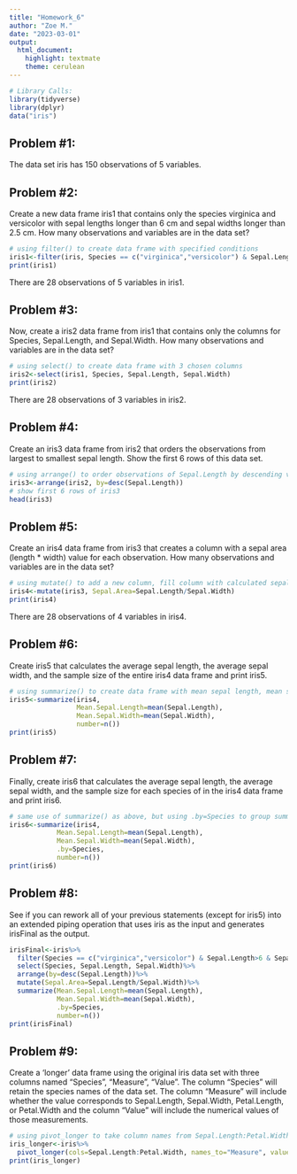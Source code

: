 ```yaml
---
title: "Homework_6"
author: "Zoe M."
date: "2023-03-01"
output: 
  html_document: 
    highlight: textmate
    theme: cerulean
---
```


``` r
# Library Calls:
library(tidyverse)
library(dplyr)
data("iris")
```

## Problem #1:

The data set iris has 150 observations of 5 variables.

## Problem #2:

Create a new data frame iris1 that contains only the species virginica and versicolor with sepal lengths longer than 6 cm and sepal widths longer than 2.5 cm. How many observations and variables are in the data set?

```r
# using filter() to create data frame with specified conditions
iris1<-filter(iris, Species == c("virginica","versicolor") & Sepal.Length>6 & Sepal.Width>2.5)
print(iris1)
```
There are 28 observations of 5 variables in iris1.

## Problem #3:

Now, create a iris2 data frame from iris1 that contains only the columns for Species, Sepal.Length, and Sepal.Width. How many observations and variables are in the data set?

```r
# using select() to create data frame with 3 chosen columns
iris2<-select(iris1, Species, Sepal.Length, Sepal.Width) 
print(iris2)
```
There are 28 observations of 3 variables in iris2.

## Problem #4:

Create an iris3 data frame from iris2 that orders the observations from largest to smallest sepal length. Show the first 6 rows of this data set.

```r
# using arrange() to order observations of Sepal.Length by descending value
iris3<-arrange(iris2, by=desc(Sepal.Length))
# show first 6 rows of iris3 
head(iris3) 
```

## Problem #5:

Create an iris4 data frame from iris3 that creates a column with a sepal area (length * width) value for each observation. How many observations and variables are in the data set?

```r
# using mutate() to add a new column, fill column with calculated sepal areas for each observation
iris4<-mutate(iris3, Sepal.Area=Sepal.Length/Sepal.Width)
print(iris4)
```

There are 28 observations of 4 variables in iris4.

## Problem #6:

Create iris5 that calculates the average sepal length, the average sepal width, and the sample size of the entire iris4 data frame and print iris5.

```r
# using summarize() to create data frame with mean sepal length, mean sepal width, and sample size of data frame
iris5<-summarize(iris4, 
                 Mean.Sepal.Length=mean(Sepal.Length), 
                 Mean.Sepal.Width=mean(Sepal.Width),
                 number=n())
print(iris5)
```

## Problem #7:

Finally, create iris6 that calculates the average sepal length, the average sepal width, and the sample size for each species of in the iris4 data frame and print iris6.

```r
# same use of summarize() as above, but using .by=Species to group summary by species
iris6<-summarize(iris4, 
            Mean.Sepal.Length=mean(Sepal.Length), 
            Mean.Sepal.Width=mean(Sepal.Width), 
            .by=Species, 
            number=n())
print(iris6)
```


## Problem #8:

See if you can rework all of your previous statements (except for iris5) into an extended piping operation that uses iris as the input and generates irisFinal as the output.

```r
irisFinal<-iris%>%
  filter(Species == c("virginica","versicolor") & Sepal.Length>6 & Sepal.Width>2.5)%>%
  select(Species, Sepal.Length, Sepal.Width)%>%
  arrange(by=desc(Sepal.Length))%>%
  mutate(Sepal.Area=Sepal.Length/Sepal.Width)%>%
  summarize(Mean.Sepal.Length=mean(Sepal.Length), 
            Mean.Sepal.Width=mean(Sepal.Width), 
            .by=Species, 
            number=n())
print(irisFinal)
```

## Problem #9:

Create a ‘longer’ data frame using the original iris data set with three columns named “Species”, “Measure”, “Value”. The column “Species” will retain the species names of the data set. The column “Measure” will include whether the value corresponds to Sepal.Length, Sepal.Width, Petal.Length, or Petal.Width and the column “Value” will include the numerical values of those measurements.

```r
# using pivot_longer to take column names from Sepal.Length:Petal.Width, make these column names values in a new column called "Measure", 
iris_longer<-iris%>%
  pivot_longer(cols=Sepal.Length:Petal.Width, names_to="Measure", values_to="Value", values_drop_na=T)
print(iris_longer)
```



